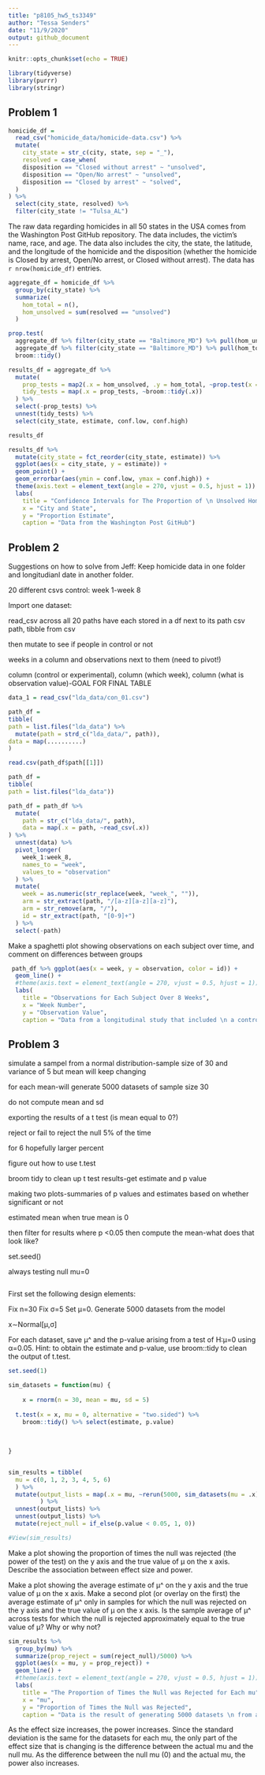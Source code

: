 ```yaml
---
title: "p8105_hw5_ts3349"
author: "Tessa Senders"
date: "11/9/2020"
output: github_document
---
```


```r
knitr::opts_chunk$set(echo = TRUE)
```

```r
library(tidyverse)
library(purrr)
library(stringr)
```


## Problem 1


```r
homicide_df =
  read_csv("homicide_data/homicide-data.csv") %>%
  mutate(
    city_state = str_c(city, state, sep = "_"),
    resolved = case_when(
    disposition == "Closed without arrest" ~ "unsolved",
    disposition == "Open/No arrest" ~ "unsolved",
    disposition == "Closed by arrest" ~ "solved",
  )
) %>%
  select(city_state, resolved) %>%
  filter(city_state != "Tulsa_AL")
```

The raw data regarding homicides in all 50 states in the USA comes from the Washington Post GitHub repository.  The data includes, the victim's name, race, and age.  The data also includes the city, the state, the latitude, and the longitude of the homicide and the disposition (whether the homicide is Closed by arrest, Open/No arrest, or Closed without arrest).  The data has `r nrow(homicide_df)` entries.

```r
aggregate_df = homicide_df %>%
  group_by(city_state) %>%
  summarize(
    hom_total = n(),
    hom_unsolved = sum(resolved == "unsolved")
  ) 
```

```r
prop.test(
  aggregate_df %>% filter(city_state == "Baltimore_MD") %>% pull(hom_unsolved),
  aggregate_df %>% filter(city_state == "Baltimore_MD") %>% pull(hom_total)) %>%
  broom::tidy()
```

```r
results_df = aggregate_df %>%
  mutate(
    prop_tests = map2(.x = hom_unsolved, .y = hom_total, ~prop.test(x = .x, n = .y)),
    tidy_tests = map(.x = prop_tests, ~broom::tidy(.x))
  ) %>%
  select(-prop_tests) %>%
  unnest(tidy_tests) %>%
  select(city_state, estimate, conf.low, conf.high) 

results_df
```

```r
results_df %>%
  mutate(city_state = fct_reorder(city_state, estimate)) %>%
  ggplot(aes(x = city_state, y = estimate)) +
  geom_point() +
  geom_errorbar(aes(ymin = conf.low, ymax = conf.high)) +
  theme(axis.text = element_text(angle = 270, vjust = 0.5, hjust = 1)) +
  labs(
    title = "Confidence Intervals for The Proportion of \n Unsolved Homicides in Various Cities",
    x = "City and State",
    y = "Proportion Estimate",
    caption = "Data from the Washington Post GitHub")
```


## Problem 2

Suggestions on how to solve from Jeff:
Keep homicide data in one folder and longitudianl date in another folder.

20 different csvs
control: week 1-week 8


Import one dataset:

read_csv across all 20 paths
have each stored in a df next to its path
csv path, tibble from csv

then mutate to see if people in control or not

weeks in a column and observations next to them (need to pivot!)

column (control or experimental), column (which week), column (what is observation value)-GOAL FOR FINAL TABLE

```r
data_1 = read_csv("lda_data/con_01.csv")

path_df = 
tibble(
path = list.files("lda_data") %>%
  mutate(path = strd_c("lda_data/", path)),
data = map(..........)
)

read.csv(path_df$path[[1]])
```


```r
path_df = 
tibble(
path = list.files("lda_data"))

path_df = path_df %>%
  mutate(
    path = str_c("lda_data/", path),
    data = map(.x = path, ~read_csv(.x))
) %>%
  unnest(data) %>%
  pivot_longer(
    week_1:week_8,
    names_to = "week",
    values_to = "observation"
  ) %>%
  mutate(
    week = as.numeric(str_replace(week, "week_", "")),
    arm = str_extract(path, "/[a-z][a-z][a-z]"),
    arm = str_remove(arm, "/"),
    id = str_extract(path, "[0-9]+")
  ) %>%
  select(-path)

```

Make a spaghetti plot showing observations on each subject over time, and comment on differences between groups

```r
 path_df %>% ggplot(aes(x = week, y = observation, color = id)) +
  geom_line() +
  #theme(axis.text = element_text(angle = 270, vjust = 0.5, hjust = 1)) +
  labs(
    title = "Observations for Each Subject Over 8 Weeks",
    x = "Week Number",
    y = "Observation Value",
    caption = "Data from a longitudinal study that included \n a control arm and an experimental arm. \n  ID # 01-05 are the control arm and \n ID # 06-10 are the experimental arm.")
```



## Problem 3

simulate a sampel from a normal distribution-sample size of 30 and variance of 5 but mean will keep changing

for each mean-will generate 5000 datasets of sample size 30

do not compute mean and sd

exporting the results of a t test (is mean equal to 0?)

reject or fail to reject the null 5% of the time

for 6 hopefully larger percent

figure out how to use t.test

broom tidy to clean up t test results-get estimate and p value

making two plots-summaries of p values and estimates based on whether significant or not

estimated mean when true mean is 0

then filter for results where p <0.05 then compute the mean-what does that look like?

set.seed()

always testing null mu=0

```r
```

First set the following design elements:

Fix n=30
Fix σ=5
Set μ=0. Generate 5000 datasets from the model

x∼Normal[μ,σ]

For each dataset, save μ^ and the p-value arising from a test of H:μ=0 using α=0.05. Hint: to obtain the estimate and p-value, use broom::tidy to clean the output of t.test.


```r
set.seed(1)

sim_datasets = function(mu) {
  
    x = rnorm(n = 30, mean = mu, sd = 5)
  
  t.test(x = x, mu = 0, alternative = "two.sided") %>% 
    broom::tidy() %>% select(estimate, p.value)
  
  
           
}


sim_results = tibble(
  mu = c(0, 1, 2, 3, 4, 5, 6) 
  ) %>%
  mutate(output_lists = map(.x = mu, ~rerun(5000, sim_datasets(mu = .x)))
         ) %>%
  unnest(output_lists) %>%
  unnest(output_lists) %>%
  mutate(reject_null = if_else(p.value < 0.05, 1, 0))

#View(sim_results)
```

Make a plot showing the proportion of times the null was rejected (the power of the test) on the y axis and the true value of μ on the x axis. Describe the association between effect size and power.

Make a plot showing the average estimate of μ^ on the y axis and the true value of μ on the x axis. Make a second plot (or overlay on the first) the average estimate of μ^ only in samples for which the null was rejected on the y axis and the true value of μ on the x axis. Is the sample average of μ^ across tests for which the null is rejected approximately equal to the true value of μ? Why or why not?


```r
sim_results %>% 
  group_by(mu) %>%
  summarize(prop_reject = sum(reject_null)/5000) %>%
  ggplot(aes(x = mu, y = prop_reject)) +
  geom_line() +
  #theme(axis.text = element_text(angle = 270, vjust = 0.5, hjust = 1)) +
  labs(
    title = "The Proportion of Times the Null was Rejected for Each mu",
    x = "mu",
    y = "Proportion of Times the Null was Rejected",
    caption = "Data is the result of generating 5000 datasets \n from a normal distribution with a sample size of 30 \n and standard deviation of 5 for each of 7 different mu values (0-6).")
```

As the effect size increases, the power increases.  Since the standard deviation is the same for the datasets for each mu, the only part of the effect size that is changing is the difference between the actual mu and the null mu.  As the difference between the null mu (0) and the actual mu, the power also increases.






